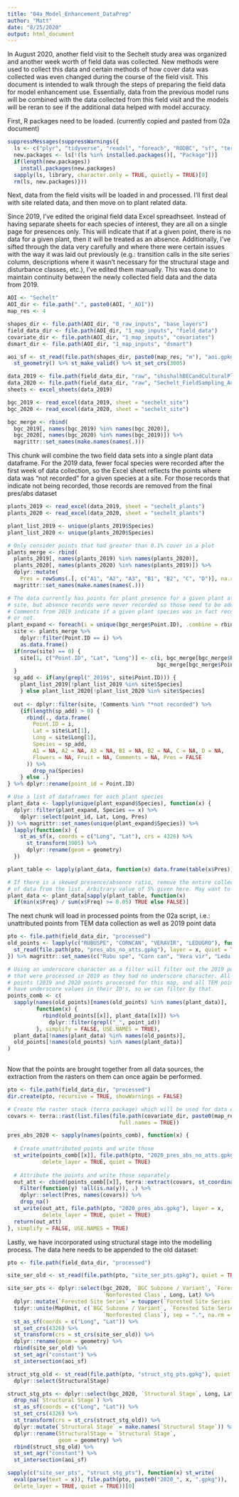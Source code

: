 ```yaml
---
title: "04a_Model_Enhancement_DataPrep"
author: "Matt"
date: "8/25/2020"
output: html_document
---
```


In August 2020, another field visit to the Sechelt study area was organized and another week worth of field data was collected. New methods were used to collect this data and certain methods of how cover data was collected was even changed during the course of the field visit. This document is intended to walk through the steps of preparing the field data for model enhancement use. Essentially, data from the previous model runs will be combined with the data collected from this field visit and the models will be reran to see if the additional data helped with model accuracy.

First, R packages need to be loaded. (currently copied and pasted from 02a document)

```r

suppressMessages(suppressWarnings({
  ls <- c("plyr", "tidyverse", "readxl", "foreach", "RODBC", "sf", "terra")
  new.packages <- ls[!(ls %in% installed.packages()[, "Package"])]
  if(length(new.packages))
    install.packages(new.packages)
  sapply(ls, library, character.only = TRUE, quietly = TRUE)[0]
  rm(ls, new.packages)}))

```

Next, data from the field visits will be loaded in and processed. I'll first deal with site related data, and then move on to plant related data.

Since 2019, I've edited the original field data Excel spreadhseet. Instead of having separate sheets for each species of interest, they are all on a single page for presences only. This will indicate that if at a given point, there is no data for a given plant, then it will be treated as an absence. Additionally, I've sifted through the data very carefully and where there were certain issues with the way it was laid out previously (e.g.: transition calls in the site series column, descriptions where it wasn't necessary for the structural stage and disturbance classes, etc.), I've edited them manually. This was done to maintain continuity between the newly collected field data and the data from 2019.

```r

AOI <- "Sechelt"
AOI_dir <- file.path(".", paste0(AOI, "_AOI"))
map_res <- 4

shapes_dir <- file.path(AOI_dir, "0_raw_inputs", "base_layers")
field_data_dir <- file.path(AOI_dir, "1_map_inputs", "field_data")
covariate_dir <- file.path(AOI_dir, "1_map_inputs", "covariates")
dsmart_dir <- file.path(AOI_dir, "1_map_inputs", "dsmart")

aoi_sf <- st_read(file.path(shapes_dir, paste0(map_res, "m"), "aoi.gpkg"), quiet = TRUE) %>% 
  st_geometry() %>% st_make_valid() %>% st_set_crs(3005)

```



```r

data_2019 <- file.path(field_data_dir, "raw", "shishalhBECandCulturalPlants_FieldData_2019_EDITS.xlsx")
data_2020 <- file.path(field_data_dir, "raw", "Sechelt_FieldSampling_Aug2020.xlsx")
sheets <- excel_sheets(data_2019)

bgc_2019 <- read_excel(data_2019, sheet = "sechelt_site")
bgc_2020 <- read_excel(data_2020, sheet = "sechelt_site")

bgc_merge <- rbind(
  bgc_2019[, names(bgc_2019) %in% names(bgc_2020)], 
  bgc_2020[, names(bgc_2020) %in% names(bgc_2019)]) %>% 
  magrittr::set_names(make.names(names(.)))

```

This chunk will combine the two field data sets into a single plant data dataframe. For the 2019 data, fewer focal species were recorded after the first week of data collection, so the Excel sheet reflects the points where data was "not recorded" for a given species at a site. For those records that indicate not being recorded, those records are removed from the final pres/abs dataset

```r

plants_2019 <- read_excel(data_2019, sheet = "sechelt_plants")
plants_2020 <- read_excel(data_2020, sheet = "sechelt_plants")

plant_list_2019 <- unique(plants_2019$Species)
plant_list_2020 <- unique(plants_2020$Species)

# Only consider points that had greater than 0.1% cover in a plot
plants_merge <- rbind(
  plants_2019[, names(plants_2019) %in% names(plants_2020)], 
  plants_2020[, names(plants_2020) %in% names(plants_2019)]) %>% 
  dplyr::mutate(
    Pres = rowSums(.[, c("A1", "A2", "A3", "B1", "B2", "C", "D")], na.rm = TRUE) > 0.1) %>% 
  magrittr::set_names(make.names(names(.)))

# The data currently has points for plant presence for a given plant at each 
# site, but absence records were never recorded so those need to be added in.
# Comments from 2019 indicate if a given plant species was in fact recorded there
# or not.
plant_expand <- foreach(i = unique(bgc_merge$Point.ID), .combine = rbind) %do% {
  site <- plants_merge %>% 
    dplyr::filter(Point.ID == i) %>% 
    as.data.frame()
  if(nrow(site) == 0) {
    site[1, c("Point.ID", "Lat", "Long")] <- c(i, bgc_merge[bgc_merge$Point.ID == i, ]$Lat,
                                               bgc_merge[bgc_merge$Point.ID == i, ]$Long)
  }
  sp_add <- if(any(grepl("_2019$", site$Point.ID))) {
    plant_list_2019[!plant_list_2019 %in% site$Species]
    } else plant_list_2020[!plant_list_2020 %in% site$Species]
  
  out <- dplyr::filter(site, !Comments %in% "*not recorded") %>% 
    {if(length(sp_add) > 0) {
      rbind(., data.frame(
        Point.ID = i, 
        Lat = site$Lat[1], 
        Long = site$Long[1], 
        Species = sp_add, 
        A1 = NA, A2 = NA, A3 = NA, B1 = NA, B2 = NA, C = NA, D = NA, 
        Flowers = NA, Fruit = NA, Comments = NA, Pres = FALSE
      )) %>% 
        drop_na(Species)
    } else .}
} %>% dplyr::rename(point_id = Point.ID)

# Use a list of dataframes for each plant species
plant_data <- lapply(unique(plant_expand$Species), function(x) {
  dplyr::filter(plant_expand, Species == x) %>% 
    dplyr::select(point_id, Lat, Long, Pres)
}) %>% magrittr::set_names(unique(plant_expand$Species)) %>% 
  lapply(function(x) {
    st_as_sf(x, coords = c("Long", "Lat"), crs = 4326) %>% 
      st_transform(3005) %>% 
      dplyr::rename(geom = geometry)
  })

plant_table <- lapply(plant_data, function(x) data.frame(table(x$Pres)))

# If there is a skewed presence/absence ratio, remove the entire collection
# of data from the list. Arbitrary value of 5% given here. May want to remove this...
plant_data <- plant_data[sapply(plant_table, function(x) 
  if(min(x$Freq) / sum(x$Freq) >= 0.05) TRUE else FALSE)]

```

The next chunk will load in processed points from the 02a script, i.e.: unattributed points from TEM data collection as well as 2019 point data

```r

pto <- file.path(field_data_dir, "processed")
old_points <- lapply(c("RUBUSPE", "CORNCAN", "VERAVIR", "LEDUGRO"), function(x) {
  st_read(file.path(pto, "pres_abs_no_atts.gpkg"), layer = x, quiet = TRUE)
}) %>% magrittr::set_names(c("Rubu spe", "Corn can", "Vera vir", "Ledu gro"))

# Using an underscore character as a filter will filter out the 2019 points 
# that were processed in 2019 as they had no underscore character. All other
# points (2019 and 2020 points processed for this map, and all TEM points)
# have underscore values in their ID's, so we can filter by that.
points_comb <- c(
  sapply(names(old_points)[names(old_points) %in% names(plant_data)], 
         function(x) {
           rbind(old_points[[x]], plant_data[[x]]) %>% 
             dplyr::filter(grepl("_", point_id))
         }, simplify = FALSE, USE.NAMES = TRUE), 
  plant_data[!names(plant_data) %in% names(old_points)], 
  old_points[!names(old_points) %in% names(plant_data)]
)
  
```

Now that the points are brought together from all data sources, the extraction from the rasters on them can once again be performed.

```r

pto <- file.path(field_data_dir, "processed")
dir.create(pto, recursive = TRUE, showWarnings = FALSE)

# Create the raster stack (terra package) which will be used for data extraction
covars <- terra::rast(list.files(file.path(covariate_dir, paste0(map_res, "m")), 
                                   full.names = TRUE))

pres_abs_2020 <- sapply(names(points_comb), function(x) {
  
  # Create unattributed points and write those
  st_write(points_comb[[x]], file.path(pto, "2020_pres_abs_no_atts.gpkg"), layer = x, 
           delete_layer = TRUE, quiet = TRUE)
  
  # Attribute the points and write those separately
  out_att <- cbind(points_comb[[x]], terra::extract(covars, st_coordinates(points_comb[[x]]))) %>% 
    Filter(function(y) !all(is.na(y)), .) %>% 
    dplyr::select(Pres, names(covars)) %>% 
    drop_na()
  st_write(out_att, file.path(pto, "2020_pres_abs.gpkg"), layer = x, 
           delete_layer = TRUE, quiet = TRUE)
  return(out_att)
}, simplify = FALSE, USE.NAMES = TRUE)

```

Lastly, we have incorporated using structural stage into the modelling process. The data here needs to be appended to the old dataset:

```r

pto <- file.path(field_data_dir, "processed")

site_ser_old <- st_read(file.path(pto, "site_ser_pts.gpkg"), quiet = TRUE)

site_ser_pts <- dplyr::select(bgc_2020, `BGC Subzone / Variant`, `Forested Site Series`,
                              `Nonforested Class`, Long, Lat) %>% 
  dplyr::mutate(`Forested Site Series` = toupper(`Forested Site Series`)) %>% 
  tidyr::unite(MapUnit, c(`BGC Subzone / Variant`, `Forested Site Series`,
                              `Nonforested Class`), sep = ".", na.rm = TRUE) %>% 
  st_as_sf(coords = c("Long", "Lat")) %>% 
  st_set_crs(4326) %>% 
  st_transform(crs = st_crs(site_ser_old)) %>% 
  dplyr::rename(geom = geometry) %>% 
  rbind(site_ser_old) %>% 
  st_set_agr("constant") %>% 
  st_intersection(aoi_sf)

struct_stg_old <- st_read(file.path(pto, "struct_stg_pts.gpkg"), quiet = TRUE) %>% 
  dplyr::select(StructuralStage)

struct_stg_pts <- dplyr::select(bgc_2020, `Structural Stage`, Long, Lat) %>% 
  drop_na(`Structural Stage`) %>% 
  st_as_sf(coords = c("Long", "Lat")) %>% 
  st_set_crs(4326) %>% 
  st_transform(crs = st_crs(struct_stg_old)) %>% 
  dplyr::mutate(`Structural Stage` = make.names(`Structural Stage`)) %>% 
  dplyr::rename(StructuralStage = `Structural Stage`, 
                geom = geometry) %>% 
  rbind(struct_stg_old) %>% 
  st_set_agr("constant") %>% 
  st_intersection(aoi_sf)

sapply(c("site_ser_pts", "struct_stg_pts"), function(x) st_write(
  eval(parse(text = x)), file.path(pto, paste0("2020_", x, ".gpkg")), 
  delete_layer = TRUE, quiet = TRUE))[0]

```


